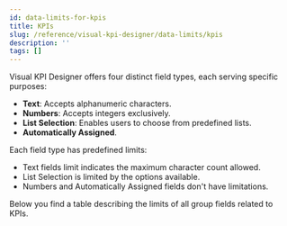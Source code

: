 ```yaml
---
id: data-limits-for-kpis
title: KPIs
slug: /reference/visual-kpi-designer/data-limits/kpis
description: ''
tags: []
---
```



Visual KPI Designer offers four distinct field types, each serving specific purposes:

- **Text**: Accepts alphanumeric characters.
- **Numbers**: Accepts integers exclusively.
- **List Selection**: Enables users to choose from predefined lists.
- **Automatically Assigned**.

Each field type has predefined limits:

- Text fields limit indicates the maximum character count allowed.
- List Selection is limited by the options available.
- Numbers and Automatically Assigned fields don't have limitations.

Below you find a table describing the limits of all group fields related to KPIs.

<JsonToTable jsonData={table} />